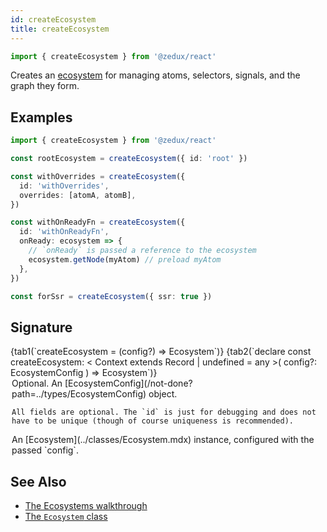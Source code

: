 ```yaml
---
id: createEcosystem
title: createEcosystem
---
```



```ts
import { createEcosystem } from '@zedux/react'
```

Creates an [ecosystem](../classes/Ecosystem.mdx) for managing atoms, selectors, signals, and the graph they form.

## Examples

```ts
import { createEcosystem } from '@zedux/react'

const rootEcosystem = createEcosystem({ id: 'root' })

const withOverrides = createEcosystem({
  id: 'withOverrides',
  overrides: [atomA, atomB],
})

const withOnReadyFn = createEcosystem({
  id: 'withOnReadyFn',
  onReady: ecosystem => {
    // `onReady` is passed a reference to the ecosystem
    ecosystem.getNode(myAtom) // preload myAtom
  },
})

const forSsr = createEcosystem({ ssr: true })
```

## Signature

<Tabs>
  {tab1(`createEcosystem = (config?) => Ecosystem`)}
  {tab2(`declare const createEcosystem: <
    Context extends Record<string, any> | undefined = any
  >(
    config?: EcosystemConfig<Context>
  ) => Ecosystem<Context>`)}
</Tabs>

<Legend>
  <Item name="config">
    Optional. An [EcosystemConfig](/not-done?path=../types/EcosystemConfig) object.

    All fields are optional. The `id` is just for debugging and does not have to be unique (though of course uniqueness is recommended).

  </Item>
  <Item name="Returns">
    An [Ecosystem](../classes/Ecosystem.mdx) instance, configured with the passed `config`.
  </Item>
</Legend>

## See Also

- [The Ecosystems walkthrough](../../../walkthrough/ecosystems.mdx)
- [The `Ecosystem` class](../classes/Ecosystem.mdx)
